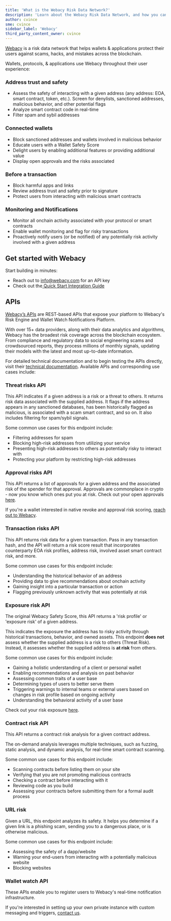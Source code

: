 ```yaml
---
title: 'What is the Webacy Risk Data Network?'
description: 'Learn about the Webacy Risk Data Network, and how you can use it in your products.'
author: cvince
sme: cvince
sidebar_label: 'Webacy'
third_party_content_owner: cvince
---
```


[Webacy](https://webacy.com/) is a risk data network that helps wallets & applications protect their users against scams, hacks, and mistakes across the blockchain.

Wallets, protocols, & applications use Webacy throughout their user experience:

### Address trust and safety

- Assess the safety of interacting with a given address (any address: EOA, smart contract, token, etc.). Screen for denylists, sanctioned addresses, malicious behavior, and other potential flags
- Analyze smart contract code in real-time
- Filter spam and sybil addresses

### Connected wallets

- Block sanctioned addresses and wallets involved in malicious behavior
- Educate users with a Wallet Safety Score
- Delight users by enabling additional features or providing additional value
- Display open approvals and the risks associated

### Before a transaction

- Block harmful apps and links
- Review address trust and safety prior to signature
- Protect users from interacting with malicious smart contracts

### Monitoring and Notifications

- Monitor all onchain activity associated with your protocol or smart contracts
- Enable wallet monitoring and flag for risky transactions
- Proactively notify users (or be notified) of any potentially risk activity involved with a given address

## Get started with Webacy

Start building in minutes:

- Reach out to info@webacy.com for an API key
- Check out the[ Quick Start Integration Guide](https://docs.webacy.com/api-embedded-safety/quick-start-integration-guide)

## APIs

[Webacy’s APIs](https://www.webacy.com/safetyscore) are REST-based APIs that expose your platform to Webacy's Risk Engine and Wallet Watch Notifications Platform.

With over 15+ data providers, along with their data analytics and algorithms, Webacy has the broadest risk coverage across the blockchain ecosystem. From compliance and regulatory data to social engineering scams and crowdsourced reports, they process millions of monthly signals, updating their models with the latest and most up-to-date information.

For detailed technical documentation and to begin testing the APIs directly, visit their [technical documentation](https://webacy.readme.io/reference/webacy-api-overview-pre-release).
Available APIs and corresponding use cases include:

### Threat risks API

This API indicates if a given address is a risk or a threat to others.
It returns risk data associated with the supplied address. It flags if the address appears in any sanctioned databases, has been historically flagged as malicious, is associated with a scam smart contract, and so on. It also includes filtering for spam/sybil signals.

Some common use cases for this endpoint include:

- Filtering addresses for spam
- Blocking high-risk addresses from utilizing your service
- Presenting high-risk addresses to others as potentially risky to interact with
- Protecting your platform by restricting high-risk addresses

### Approval risks API

This API returns a list of approvals for a given address and the associated risk of the spender for that approval. Approvals are commonplace in crypto - now you know which ones put you at risk. Check out your open approvals [here](https://dapp.webacy.com/?mode=approvals).

If you're a wallet interested in native revoke and approval risk scoring, [reach out to Webacy](https://docs.webacy.com/other/contact-us).

### Transaction risks API

This API returns risk data for a given transaction. Pass in any transaction hash, and the API will return a risk score result that incorporates counterparty EOA risk profiles, address risk, involved asset smart contract risk, and more.

Some common use cases for this endpoint include:

- Understanding the historical behavior of an address
- Providing data to give recommendations about onchain activity
- Gaining insight into a particular transaction or action
- Flagging previously unknown activity that was potentially at risk

### Exposure risk API

The original Webacy Safety Score, this API returns a 'risk profile' or 'exposure risk' of a given address.

This indicates the exposure the address has to risky activity through historical transactions, behavior, and owned assets. This endpoint **does not** assess whether the supplied address is a risk to others (Threat Risk). Instead, it assesses whether the supplied address is **at risk** from others.

Some common use cases for this endpoint include:

- Gaining a holistic understanding of a client or personal wallet
- Enabling recommendations and analysis on past behavior
- Assessing common traits of a user base
- Determining types of users to better serve them
- Triggering warnings to internal teams or external users based on changes in risk profile based on ongoing activity
- Understanding the behavioral activity of a user base

Check out your risk exposure [here](https://dapp.webacy.com/risk-score).

### Contract risk API

This API returns a contract risk analysis for a given contract address.

The on-demand analysis leverages multiple techniques, such as fuzzing, static analysis, and dynamic analysis, for real-time smart contract scanning.

Some common use cases for this endpoint include:

- Scanning contracts before listing them on your site
- Verifying that you are not promoting malicious contracts
- Checking a contract before interacting with it
- Reviewing code as you build
- Assessing your contracts before submitting them for a formal audit process

### URL risk

Given a URL, this endpoint analyzes its safety. It helps you determine if a given link is a phishing scam, sending you to a dangerous place, or is otherwise malicious.

Some common use cases for this endpoint include:

- Assessing the safety of a dapp/website
- Warning your end-users from interacting with a potentially malicious website
- Blocking websites

### Wallet watch API

These APIs enable you to register users to Webacy's real-time notification infrastructure.

If you're interested in setting up your own private instance with custom messaging and triggers, [contact us](https://docs.webacy.com/other/contact-us).
